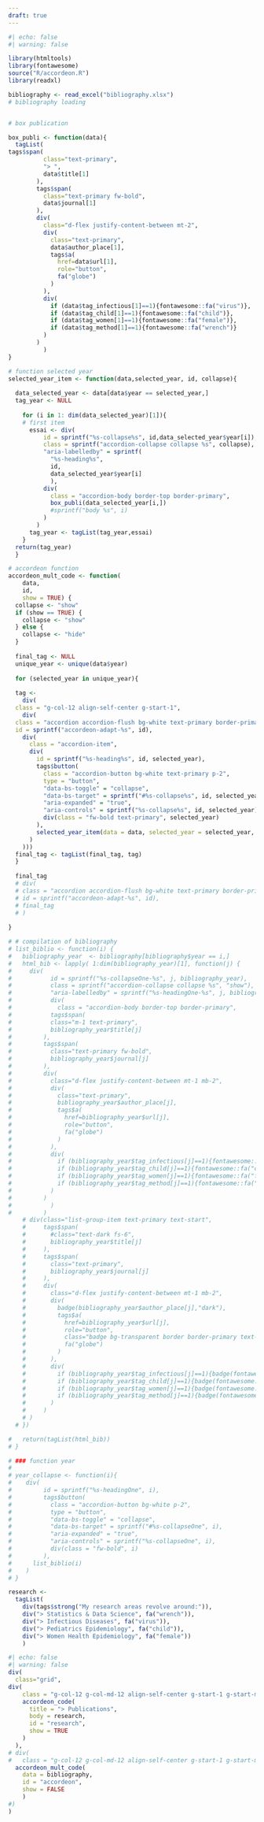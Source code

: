 ```yaml
---
draft: true
---
```


```r
#| echo: false
#| warning: false

library(htmltools)
library(fontawesome)
source("R/accordeon.R")
library(readxl)

bibliography <- read_excel("bibliography.xlsx")
# bibliography loading


# box publication

box_publi <- function(data){
  tagList(
tags$span(
          class="text-primary",
          "> ",
          data$title[1]
        ),
        tags$span(
          class="text-primary fw-bold",
          data$journal[1]
        ),
        div(
          class="d-flex justify-content-between mt-2",
          div(
            class="text-primary",
            data$author_place[1],
            tags$a(
              href=data$url[1],
              role="button",
              fa("globe")
            )
          ),
          div(
            if (data$tag_infectious[1]==1){fontawesome::fa("virus")},
            if (data$tag_child[1]==1){fontawesome::fa("child")},
            if (data$tag_women[1]==1){fontawesome::fa("female")},
            if (data$tag_method[1]==1){fontawesome::fa("wrench")}
          )
        )
          )
}

# function selected year
selected_year_item <- function(data,selected_year, id, collapse){
  
  data_selected_year <- data[data$year == selected_year,]
  tag_year <- NULL
  
    for (i in 1: dim(data_selected_year)[1]){
    # first item
      essai <- div(
          id = sprintf("%s-collapse%s", id,data_selected_year$year[i]),
          class = sprintf("accordion-collapse collapse %s", collapse),
          "aria-labelledby" = sprintf(
            "%s-heading%s", 
            id,
            data_selected_year$year[i]
            ),
          div(
            class = "accordion-body border-top border-primary",
            box_publi(data_selected_year[i,])
            #sprintf("body %s", i)
          )
        )
      tag_year <- tagList(tag_year,essai)
    }
  return(tag_year)
  }

# accordeon function
accordeon_mult_code <- function(
    data,
    id, 
    show = TRUE) {
  collapse <- "show"
  if (show == TRUE) {
    collapse <- "show"
  } else {
    collapse <- "hide"
  }
  
  final_tag <- NULL
  unique_year <- unique(data$year)
  
  for (selected_year in unique_year){
  
  tag <-
    div(
  class = "g-col-12 align-self-center g-start-1",
    div(
  class = "accordion accordion-flush bg-white text-primary border-primary border border-1 accordion-flush",
  id = sprintf("accordeon-adapt-%s", id),
    div(
      class = "accordion-item",
      div(
        id = sprintf("%s-heading%s", id, selected_year),
        tags$button(
          class = "accordion-button bg-white text-primary p-2",
          type = "button",
          "data-bs-toggle" = "collapse",
          "data-bs-target" = sprintf("#%s-collapse%s", id, selected_year),
          "aria-expanded" = "true",
          "aria-controls" = sprintf("%s-collapse%s", id, selected_year),
          div(class = "fw-bold text-primary", selected_year)
        ),
        selected_year_item(data = data, selected_year = selected_year, id = id, collapse = collapse)
      )
    )))
  final_tag <- tagList(final_tag, tag)
  }
  
  final_tag
  # div(
  # class = "accordion accordion-flush bg-white text-primary border-primary border border-1 accordion-flush",
  # id = sprintf("accordeon-adapt-%s", id),
  # final_tag
  # )
  
}

# # compilation of bibliography
# list_biblio <- function(i) {
#   bibliography_year  <- bibliography[bibliography$year == i,]
#   html_bib <- lapply( 1:dim(bibliography_year)[1], function(j) {
#     div(
#           id = sprintf("%s-collapseOne-%s", j, bibliography_year),
#           class = sprintf("accordion-collapse collapse %s", "show"),
#           "aria-labelledby" = sprintf("%s-headingOne-%s", j, bibliography_year),
#           div(
#             class = "accordion-body border-top border-primary",
#           tags$span(
#           class="m-1 text-primary",
#           bibliography_year$title[j]
#         ),
#         tags$span(
#           class="text-primary fw-bold",
#           bibliography_year$journal[j]
#         ),
#         div(
#           class="d-flex justify-content-between mt-1 mb-2",
#           div(
#             class="text-primary",
#             bibliography_year$author_place[j],
#             tags$a(
#               href=bibliography_year$url[j],
#               role="button",
#               fa("globe")
#             )
#           ),
#           div(
#             if (bibliography_year$tag_infectious[j]==1){fontawesome::fa("virus")},
#             if (bibliography_year$tag_child[j]==1){fontawesome::fa("child")},
#             if (bibliography_year$tag_women[j]==1){fontawesome::fa("female")},
#             if (bibliography_year$tag_method[j]==1){fontawesome::fa("wrench")}
#           )
#         )
#           )
#         )
    # div(class="list-group-item text-primary text-start",
    #     tags$span(
    #       #class="text-dark fs-6",
    #       bibliography_year$title[j]
    #     ),
    #     tags$span(
    #       class="text-primary",
    #       bibliography_year$journal[j]
    #     ),
    #     div(
    #       class="d-flex justify-content-between mt-1 mb-2",
    #       div(
    #         badge(bibliography_year$author_place[j],"dark"),
    #         tags$a(
    #           href=bibliography_year$url[j],
    #           role="button",
    #           class="badge bg-transparent border border-primary text-dark fw-normal",
    #           fa("globe")
    #         )
    #       ),
    #       div(
    #         if (bibliography_year$tag_infectious[j]==1){badge(fontawesome::fa("virus"))},
    #         if (bibliography_year$tag_child[j]==1){badge(fontawesome::fa("child"))},
    #         if (bibliography_year$tag_women[j]==1){badge(fontawesome::fa("female"))},
    #         if (bibliography_year$tag_method[j]==1){badge(fontawesome::fa("wrench"))}
    #       )
    #     )
    # )
  # })

#   return(tagList(html_bib))
# }

# ### function year
# 
# year_collapse <- function(i){
#    div(
#         id = sprintf("%s-headingOne", i),
#         tags$button(
#           class = "accordion-button bg-white p-2",
#           type = "button",
#           "data-bs-toggle" = "collapse",
#           "data-bs-target" = sprintf("#%s-collapseOne", i),
#           "aria-expanded" = "true",
#           "aria-controls" = sprintf("%s-collapseOne", i),
#           div(class = "fw-bold", i)
#         ),
#      list_biblio(i)    
#    )
# }

research <-
  tagList(
    div(tags$strong("My research areas revolve around:")),
    div("> Statistics & Data Science", fa("wrench")),
    div("> Infectious Diseases", fa("virus")),
    div("> Pediatrics Epidemiology", fa("child")),
    div("> Women Health Epidemiology", fa("female"))
    )
```


```r
#| echo: false
#| warning: false
div(
  class="grid",
div(
    class = "g-col-12 g-col-md-12 align-self-center g-start-1 g-start-md-1",
    accordeon_code(
      title = "> Publications",
      body = research,
      id = "research",
      show = TRUE
    )
  ),
# div(
#   class = "g-col-12 g-col-md-12 align-self-center g-start-1 g-start-md-1",
  accordeon_mult_code(
    data = bibliography,
    id = "accordeon", 
    show = FALSE
    )
#)
)
```
<!-- ### 2022 -->
<!-- ```{r} -->
<!-- #| echo: false -->
<!-- #| warning: false -->
<!-- year_level(year = 2022, id_control = "test",body = "youpi") -->
<!-- ``` -->
<!-- ### 2020 -->
<!-- ```{r} -->
<!-- #| echo: false -->
<!-- #| warning: false -->
<!-- list_biblio("2020") -->
<!-- ``` -->
<!-- ### 2019 -->
<!-- ```{r} -->
<!-- #| echo: false -->
<!-- #| warning: false -->
<!-- list_biblio("2019") -->
<!-- ``` -->
<!-- ### 2018 -->
<!-- ```{r} -->
<!-- #| echo: false -->
<!-- #| warning: false -->
<!-- list_biblio("2018") -->
<!-- ``` -->
<!-- ### 2017 -->
<!-- ```{r} -->
<!-- #| echo: false -->
<!-- #| warning: false -->
<!-- list_biblio("2017") -->
<!-- ``` -->
<!-- ### 2016 -->
<!-- ```{r} -->
<!-- #| echo: false -->
<!-- #| warning: false -->
<!-- list_biblio("2016") -->
<!-- ``` -->
<!-- ### 2015 -->
<!-- ```{r} -->
<!-- #| echo: false -->
<!-- #| warning: false -->
<!-- list_biblio("2015") -->
<!-- ``` -->
<!-- ### 2014 -->
<!-- ```{r} -->
<!-- #| echo: false -->
<!-- #| warning: false -->
<!-- list_biblio("2014") -->
<!-- ``` -->
<!-- ### 2013 -->
<!-- ```{r} -->
<!-- #| echo: false -->
<!-- #| warning: false -->
<!-- list_biblio("2013") -->
<!-- ``` -->
<!-- ### 2012 -->
<!-- ```{r} -->
<!-- #| echo: false -->
<!-- #| warning: false -->
<!-- list_biblio("2012") -->
<!-- ``` -->
<!-- ### 2011 -->
<!-- ```{r} -->
<!-- #| echo: false -->
<!-- #| warning: false -->
<!-- list_biblio("2011") -->
<!-- ``` -->
<!-- ### 2010 -->
<!-- ```{r} -->
<!-- #| echo: false -->
<!-- #| warning: false -->
<!-- list_biblio("2010") -->
<!-- ``` -->
<!-- ### 2009 -->
<!-- ```{r} -->
<!-- #| echo: false -->
<!-- #| warning: false -->
<!-- list_biblio("2009") -->
<!-- ``` -->




